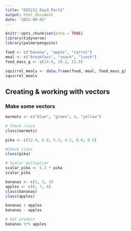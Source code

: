 ```yaml
---
title: "EDS212_Day3_Part2"
output: html_document
date: "2022-08-03"
---
```


```r
knitr::opts_chunk$set(echo = TRUE)
library(tidyverse)
library(palmerpenguins)
```

```r
food <- c("banana", "apple", "carrot")
meal <- c("breakfast", "snack", "lunch")
food_mass_g <- c(14.8, 19.2, 11.5)

squirrel_meals <- data.frame(food, meal, food_mass_g)
squirrel_meals
```

## Creating & working with vectors

### Make some vectors

```r
marmots <- c("blue", "green", 4, "yellow")

# Check class
class(marmots)
```

```r
pika <- c(12.4, 6.8, 5.3, 4.2, 8.8, 8.5)

#Check class
class(pika)

# Scalar multiplier
scalar_pika <- 5.2 * pika
scalar_pika
```

```r
bananas <- c(1, 2, 3)
apples <- c(6, 7, 8)
class(bananas)
class(apples)

bananas + apples
bananas - apples

# dot product
bananas %*% apples
```

